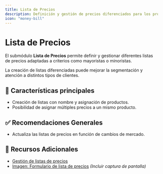 ```yaml
---
title: Lista de Precios
description: Definición y gestión de precios diferenciados para los productos.
icon: "money-bill"
---
```


# Lista de Precios

El submódulo **Lista de Precios** permite definir y gestionar diferentes listas de precios adaptadas a criterios como mayoristas o minoristas.

<Note>
La creación de listas diferenciadas puede mejorar la segmentación y atención a distintos tipos de clientes.
</Note>

## 🚀 Características principales

- Creación de listas con nombre y asignación de productos.
- Posibilidad de asignar múltiples precios a un mismo producto.

## ✅ Recomendaciones Generales

- Actualiza las listas de precios en función de cambios de mercado.

## 📎 Recursos Adicionales

- [Gestión de listas de precios](https://ayuda.gestoru.com/inventario/lista-precios)
- [Imagen: Formulario de lista de precios](#) *(Incluir captura de pantalla)*
